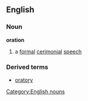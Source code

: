 ==English==
===Noun===
'''oration'''
#a [[formal]] [[cerimonial]] [[speech]]
===Derived terms===
*[[oratory]]
[[Category:English nouns]]